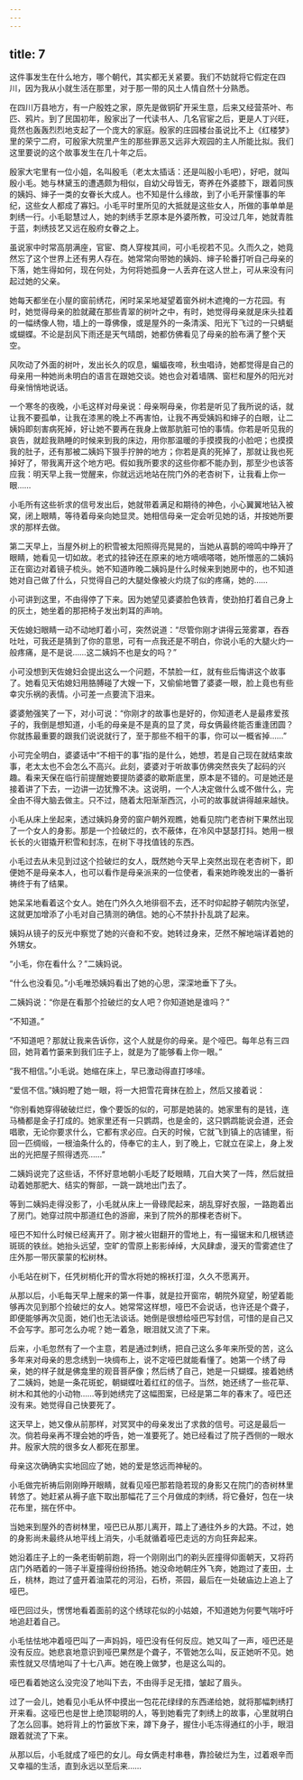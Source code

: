 ```yaml
---
---
---
```

title: 7
---




这件事发生在什么地方，哪个朝代，其实都无关紧要。我们不妨就将它假定在四川，因为我从小就生活在那里，对于那一带的风土人情自然十分熟悉。

在四川万县地方，有一户殷姓之家，原先是做铜矿开采生意，后来又经营茶叶、布匹、鸦片。到了民国初年，殷家出了一代读书人、几名官宦之后，更是人丁兴旺，竟然也轰轰烈烈地支起了一个庞大的家庭。殷家的庄园楼台虽说比不上《红楼梦》里的荣宁二府，可殷家大院里产生的那些罪恶又远非大观园的主人所能比拟。我们这里要说的这个故事发生在几十年之后。

殷家大宅里有一位小姐，名叫殷毛（老太太插话：还是叫殷小毛吧），好吧，就叫殷小毛。她与林黛玉的遭遇颇为相似，自幼父母皆无，寄养在外婆膝下，跟着同族的姨妈、婶子一类的女眷长大成人。也不知是什么缘故，到了小毛开蒙懂事的年纪，这些女人都成了寡妇。小毛平时里所见的大抵就是这些女人，所做的事单单是刺绣一行。小毛聪慧过人，她的刺绣手艺原本是外婆所教，可没过几年，她就青胜于蓝，刺绣技艺又远在殷府女眷之上。

虽说家中时常高朋满座，官宦、商人穿梭其间，可小毛视若不见。久而久之，她竟然忘了这个世界上还有男人存在。她常常向带她的姨妈、婶子轮番打听自己母亲的下落，她生得如何，现在何处，为何将她孤身一人丢弃在这人世上，可从来没有问起过她的父亲。

她每天都坐在小屋的窗前绣花，闲时呆呆地凝望着窗外树木遮掩的一方花园。有时，她觉得母亲的脸就藏在那些青翠的树叶之中，有时，她觉得母亲就是床头挂着的一幅绣像人物，墙上的一尊佛像，或是屋外的一条清溪、阳光下飞过的一只蜻蜓或蝴蝶。不论是刮风下雨还是天气晴朗，她都仿佛看见了母亲的脸布满了整个天空。

风吹动了外面的树叶，发出长久的叹息，蝙蝠夜啼，秋虫唱诗，她都觉得是自己的母亲用一种她尚未明白的语言在跟她交谈。她也会对着墙隅、窗栏和屋外的阳光对母亲悄悄地说话。

一个寒冬的夜晚，小毛这样对母亲说：母亲啊母亲，你若是听见了我所说的话，就让我不要孤单，让我在漆黑的晚上不再害怕，让我不再受姨妈和婶子的白眼，让二姨妈即刻害病死掉，好让她不要再在我身上做那肮脏可怕的事情。你若是听见我的哀告，就趁我熟睡的时候来到我的床边，用你那温暖的手摸摸我的小脸吧；也摸摸我的肚子，还有那被二姨妈下狠手拧肿的地方；你若是真的死掉了，那就让我也死掉好了，带我离开这个地方吧。假如我所要求的这些你都不能办到，那至少也该答应我：明天早上我一觉醒来，你就远远地站在院门外的老杏树下，让我看上你一眼……

小毛所有这些祈求的信号发出后，她就带着满足和期待的神色，小心翼翼地钻入被窝，闭上眼睛，等待着母亲向她显灵。她相信母亲一定会听见她的话，并按她所要求的那样去做。

第二天早上，当屋外树上的积雪被太阳照得亮晃晃的，当她从喜鹊的啼鸣中睁开了眼睛，她看见一切如故。老式的挂钟还在原来的地方嘀嘀嗒嗒，她所憎恶的二姨妈正在窗边对着镜子梳头。她不知道昨晚二姨妈是什么时候来到她房中的，也不知道她对自己做了什么，只觉得自己的大腿处像被火灼烧了似的疼痛，她的……

小可讲到这里，不由得停了下来。因为她望见婆婆脸色铁青，使劲拍打着自己身上的灰土，她坐着的那把椅子发出刺耳的声响。

天佐媳妇眼睛一动不动地盯着小可，突然说道：“尽管你刚才讲得云笼雾罩，吞吞吐吐，可我还是猜到了你的意思，可有一点我还是不明白，你说小毛的大腿火灼一般疼痛，是不是说……这二姨妈不也是女的吗？”

小可没想到天佐媳妇会提出这么一个问题，不禁脸一红，就有些后悔讲这个故事了。她看见天佑媳妇用胳膊碰了大嫂一下，又偷偷地瞥了婆婆一眼，脸上竟也有些幸灾乐祸的表情。小可差一点要流下泪来。

婆婆勉强笑了一下，对小可说：“你刚才的故事也是好的，你知道老人是最疼爱孩子的，我倒是想知道，小毛的母亲是不是真的显了灵，母女俩最终能否重逢团圆？你就拣最重要的跟我们说说就行了，至于那些不相干的事，你可以一概省掉……”

小可完全明白，婆婆话中“不相干的事”指的是什么，她想，若是自己现在就结束故事，老太太也不会怎么不高兴。此刻，婆婆对于听故事仿佛突然丧失了起码的兴趣。看来天保在临行前提醒她要提防婆婆的歇斯底里，原本是不错的。可是她还是接着讲了下去，一边讲一边犹豫不决。这说明，一个人决定做什么或不做什么，完全由不得大脑去做主。只不过，随着太阳渐渐西沉，小可的故事就讲得越来越快。

小毛从床上坐起来，透过姨妈身旁的窗户朝外观瞧，她看见院门老杏树下果然出现了一个女人的身影。那是一个捡破烂的，衣不蔽体，在冷风中瑟瑟打抖。她用一根长长的火钳撬开积雪和封冻，在树下寻找值钱的东西。

小毛过去从未见到过这个捡破烂的女人，既然她今天早上突然出现在老杏树下，即便她不是母亲本人，也可以看作是母亲派来的一位使者，看来她昨晚发出的一番祈祷终于有了结果。

她呆呆地看着这个女人。她在门外久久地徘徊不去，还不时仰起脖子朝院内张望，这就更加增添了小毛对自己猜测的确信。她的心不禁扑扑乱跳了起来。

姨妈从镜子的反光中察觉了她的兴奋和不安。她转过身来，茫然不解地端详着她的外甥女。

“小毛，你在看什么？”二姨妈说。

“什么也没看见。”小毛唯恐姨妈看出了她的心思，深深地垂下了头。

二姨妈说：“你是在看那个捡破烂的女人吧？你知道她是谁吗？”

“不知道。”

“不知道吧？那就让我来告诉你，这个人就是你的母亲。是个哑巴。每年总有三四回，她背着竹篓来到我们庄子上，就是为了能够看上你一眼。”

“我不相信。”小毛说。她缩在床上，早已激动得直打哆嗦。

“爱信不信。”姨妈瞪了她一眼，将一大把雪花膏抹在脸上，然后又接着说：

“你别看她穿得破破烂烂，像个要饭的似的，可那是她装的。她家里有的是钱，连马桶都是金子打成的。她家里还有一只鹦鹉，也是金的，这只鹦鹉能说会道，还会唱歌，无论你要求什么，它都有求必应。白天的时候，它就飞到镇上的店铺里，衔回一匹绸缎，一根油条什么的，侍奉它的主人，到了晚上，它就立在梁上，身上发出的光把屋子照得透亮……”

二姨妈说完了这些话，不怀好意地朝小毛眨了眨眼睛，兀自大笑了一阵，然后就扭动着她那肥大、结实的臀部，一跳一跳地出门去了。

等到二姨妈走得没影了，小毛就从床上一骨碌爬起来，胡乱穿好衣服，一路跑着出了房门。她穿过院中那道红色的游廊，来到了院外的那棵老杏树下。

哑巴不知什么时候已经离开了。刚才被火钳翻开的雪地上，有一撮锯末和几根锈迹斑斑的铁丝。她抬头远望，空旷的雪原上影影绰绰，大风肆虐，漫天的雪雾遮住了庄外那一带灰蒙蒙的松树林。

小毛站在树下，任凭树梢化开的雪水将她的棉袄打湿，久久不愿离开。

从那以后，小毛每天早上醒来的第一件事，就是拉开窗帘，朝院外窥望，盼望着能够再次见到那个捡破烂的女人。她常常这样想，哑巴不会说话，也许还是个聋子，即便能够再次见面，她们也无法谈话。她倒是很想给哑巴写封信，可惜的是自己又不会写字。那可怎么办呢？她一着急，眼泪就又流了下来。

后来，小毛忽然有了一个主意，若是通过刺绣，把自己这么多年来所受的苦，这么多年来对母亲的思念绣到一块绸布上，说不定哑巴就能看懂了。她第一个绣了母亲，她的样子就是佛龛里的观音菩萨像；然后绣了自己，她是一只蝴蝶。接着她绣了二姨妈，她是一条花斑蛇，朝蝴蝶吐着红红的信子。当然，她还绣了一些花草、树木和其他的小动物……等到她绣完了这幅图案，已经是第二年的春末了。哑巴还没有来。她觉得自己快要死了。

这天早上，她又像从前那样，对冥冥中的母亲发出了求救的信号。可这是最后一次。倘若母亲再不理会她的呼告，她一准要死了。她已经看过了院子西侧的一眼水井。殷家大院的很多女人都死在那里。

母亲这次确确实实地回应了她，她的爱是悠远而神秘的。

小毛做完祈祷后刚刚睁开眼睛，就看见哑巴那若隐若现的身影又在院门的杏树林里转悠了。她赶紧从褥子底下取出那幅花了三个月做成的刺绣，将它叠好，包在一块花布里，揣在怀中。

当她来到屋外的杏树林里，哑巴已从那儿离开，踏上了通往外乡的大路。不过，她的身影尚未最终从地平线上消失，小毛就循着哑巴走远的方向狂奔起来。

她沿着庄子上的一条老街朝前跑，将一个刚刚出门的剃头匠撞得仰面朝天，又将药店门外晒着的一筛子半夏撞得纷纷扬扬。她没命地朝庄外飞奔，她跑过了麦田，土丘，桃林，跑过了盛开着油菜花的河沿，石桥，茶园，最后在一处破庙边上追上了哑巴。

哑巴回过头，愣愣地看着面前的这个绣球花似的小姑娘，不知道她为何要气喘吁吁地追赶着自己。

小毛怯怯地冲着哑巴叫了一声妈妈，哑巴没有任何反应。她又叫了一声，哑巴还是没有反应。她悲哀地意识到哑巴果然是个聋子，不管她怎么叫，反正她听不见。她索性就又尽情地叫了十七八声。她在晚上做梦，也是这么叫的。

哑巴看着她这么没完没了地叫下去，不由得手足无措，皱起了眉头。

过了一会儿，她看见小毛从怀中摸出一包花花绿绿的东西递给她，就将那幅刺绣打开来看。这哑巴也是世上绝顶聪明的人，等到她看完了刺绣上的故事，心里就明白了怎么回事。她将背上的竹篓放下来，蹲下身子，握住小毛冻得通红的小手，眼泪跟着就流了下来。

从那以后，小毛就成了哑巴的女儿。母女俩走村串巷，靠捡破烂为生，过着艰辛而又幸福的生活，直到永远以至后来……